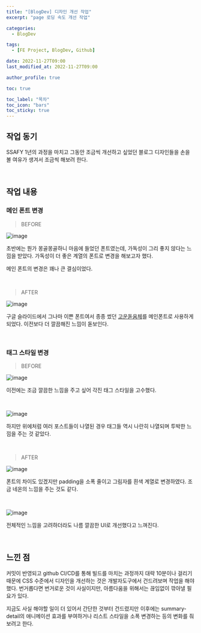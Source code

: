 ```yaml
---
title: "[BlogDev] 디자인 개선 작업"
excerpt: "page 로딩 속도 개선 작업"

categories:
  - BlogDev

tags:
  - [FE Project, BlogDev, Github]

date: 2022-11-27T09:00
last_modified_at: 2022-11-27T09:00

author_profile: true

toc: true

toc_label: "목차"
toc_icon: "bars"
toc_sticky: true
---
```



## 작업 동기

SSAFY 1년의 과정을 마치고 그동안 조금씩 개선하고 싶었던 블로그 디자인들을 손을 볼 여유가 생겨서 조금씩 해보려 한다.

<br />

## 작업 내용

### 메인 폰트 변경

> BEFORE

![image](https://user-images.githubusercontent.com/86189596/203918675-23569831-8cde-4870-b90a-95452d807d85.png)

초반에는 뭔가 몽골몽골하니 마음에 들었던 폰트였는데, 가독성이 그리 좋지 않다는 느낌을 받았다. 가독성이 더 좋은 계열의 폰트로 변경을 해보고자 했다.

메인 폰트의 변경은 꽤나 큰 결심이었다.

<br />

> AFTER

![image](https://user-images.githubusercontent.com/86189596/204112669-ab9ef83b-35d3-4b15-97a3-7cc9b70a5f62.png)

구글 슬라이드에서 그나마 이쁜 폰트여서 종종 썼던 [고운돋움체](https://fonts.google.com/specimen/Gowun+Dodum)를 메인폰트로 사용하게 되었다. 이전보다 더 깔끔해진 느낌이 돋보인다.

<br />

### 태그 스타일 변경

> BEFORE

![image](https://user-images.githubusercontent.com/86189596/204113245-75df34fa-951d-4c25-b629-c32a2a3ef05d.png)

이전에는 조금 깔끔한 느낌을 주고 싶어 각진 태그 스타일을 고수했다.

<br />

![image](https://user-images.githubusercontent.com/86189596/203918675-23569831-8cde-4870-b90a-95452d807d85.png)

하지만 위에처럼 여러 포스트들이 나열된 경우 태그들 역시 나란히 나열되며 투박한 느낌을 주는 것 같았다.

<br />

> AFTER

![image](https://user-images.githubusercontent.com/86189596/204113306-b54fa684-3358-4137-94cd-5ce23e1ffe9b.png)

폰트의 차이도 있겠지만 padding을 소폭 줄이고 그림자를 흰색 계열로 변경하였다. 조금 네온의 느낌을 주는 것도 같다.

<br />

![image](https://user-images.githubusercontent.com/86189596/204113338-564dd179-02a6-45f5-b991-b24ac1aed538.png)

전체적인 느낌을 고려하더라도 나름 깔끔한 UI로 개선했다고 느껴진다.

<br />

## 느낀 점

커밋이 반영되고 github CI/CD를 통해 빌드를 마치는 과정까지 대략 10분이나 걸리기 때문에 CSS 수준에서 디자인을 개선하는 것은 개발자도구에서 건드려보며 작업을 해야 했다. 번거롭다면 번거로운 것이 사실이지만, 아름다움을 위해서는 끊임없이 깎아낼 필요가 있다.

지금도 사실 해야할 일이 더 있어서 간단한 것부터 건드렸지만 이후에는 summary-detail의 애니메이션 효과를 부여하거나 리스트 스타일을 소폭 변경하는 등의 변화를 줘보려고 한다.